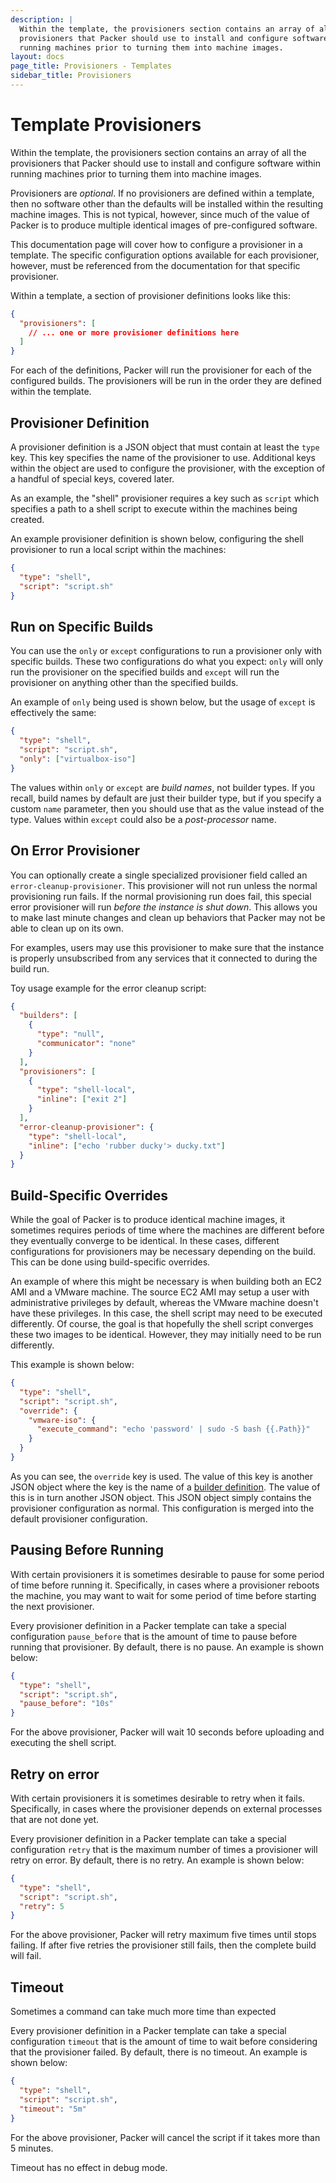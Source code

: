 ```yaml
---
description: |
  Within the template, the provisioners section contains an array of all the
  provisioners that Packer should use to install and configure software within
  running machines prior to turning them into machine images.
layout: docs
page_title: Provisioners - Templates
sidebar_title: Provisioners
---
```


# Template Provisioners

Within the template, the provisioners section contains an array of all the
provisioners that Packer should use to install and configure software within
running machines prior to turning them into machine images.

Provisioners are _optional_. If no provisioners are defined within a template,
then no software other than the defaults will be installed within the resulting
machine images. This is not typical, however, since much of the value of Packer
is to produce multiple identical images of pre-configured software.

This documentation page will cover how to configure a provisioner in a
template. The specific configuration options available for each provisioner,
however, must be referenced from the documentation for that specific
provisioner.

Within a template, a section of provisioner definitions looks like this:

```json
{
  "provisioners": [
    // ... one or more provisioner definitions here
  ]
}
```

For each of the definitions, Packer will run the provisioner for each of the
configured builds. The provisioners will be run in the order they are defined
within the template.

## Provisioner Definition

A provisioner definition is a JSON object that must contain at least the `type`
key. This key specifies the name of the provisioner to use. Additional keys
within the object are used to configure the provisioner, with the exception of
a handful of special keys, covered later.

As an example, the "shell" provisioner requires a key such as `script` which
specifies a path to a shell script to execute within the machines being
created.

An example provisioner definition is shown below, configuring the shell
provisioner to run a local script within the machines:

```json
{
  "type": "shell",
  "script": "script.sh"
}
```

## Run on Specific Builds

You can use the `only` or `except` configurations to run a provisioner only
with specific builds. These two configurations do what you expect: `only` will
only run the provisioner on the specified builds and `except` will run the
provisioner on anything other than the specified builds.

An example of `only` being used is shown below, but the usage of `except` is
effectively the same:

```json
{
  "type": "shell",
  "script": "script.sh",
  "only": ["virtualbox-iso"]
}
```

The values within `only` or `except` are _build names_, not builder types. If
you recall, build names by default are just their builder type, but if you
specify a custom `name` parameter, then you should use that as the value
instead of the type.
Values within `except` could also be a _post-processor_ name.

## On Error Provisioner

You can optionally create a single specialized provisioner field called an
`error-cleanup-provisioner`. This provisioner will not run unless the normal
provisioning run fails. If the normal provisioning run does fail, this special
error provisioner will run _before the instance is shut down_. This allows you
to make last minute changes and clean up behaviors that Packer may not be able
to clean up on its own.

For examples, users may use this provisioner to make sure that the instance is
properly unsubscribed from any services that it connected to during the build
run.

Toy usage example for the error cleanup script:

```json
{
  "builders": [
    {
      "type": "null",
      "communicator": "none"
    }
  ],
  "provisioners": [
    {
      "type": "shell-local",
      "inline": ["exit 2"]
    }
  ],
  "error-cleanup-provisioner": {
    "type": "shell-local",
    "inline": ["echo 'rubber ducky'> ducky.txt"]
  }
}
```

## Build-Specific Overrides

While the goal of Packer is to produce identical machine images, it sometimes
requires periods of time where the machines are different before they
eventually converge to be identical. In these cases, different configurations
for provisioners may be necessary depending on the build. This can be done
using build-specific overrides.

An example of where this might be necessary is when building both an EC2 AMI
and a VMware machine. The source EC2 AMI may setup a user with administrative
privileges by default, whereas the VMware machine doesn't have these
privileges. In this case, the shell script may need to be executed differently.
Of course, the goal is that hopefully the shell script converges these two
images to be identical. However, they may initially need to be run differently.

This example is shown below:

```json
{
  "type": "shell",
  "script": "script.sh",
  "override": {
    "vmware-iso": {
      "execute_command": "echo 'password' | sudo -S bash {{.Path}}"
    }
  }
}
```

As you can see, the `override` key is used. The value of this key is another
JSON object where the key is the name of a [builder
definition](/docs/templates/builders). The value of this is in turn
another JSON object. This JSON object simply contains the provisioner
configuration as normal. This configuration is merged into the default
provisioner configuration.

## Pausing Before Running

With certain provisioners it is sometimes desirable to pause for some period of
time before running it. Specifically, in cases where a provisioner reboots the
machine, you may want to wait for some period of time before starting the next
provisioner.

Every provisioner definition in a Packer template can take a special
configuration `pause_before` that is the amount of time to pause before running
that provisioner. By default, there is no pause. An example is shown below:

```json
{
  "type": "shell",
  "script": "script.sh",
  "pause_before": "10s"
}
```

For the above provisioner, Packer will wait 10 seconds before uploading and
executing the shell script.

## Retry on error

With certain provisioners it is sometimes desirable to retry when it fails.
Specifically, in cases where the provisioner depends on external processes that are not done yet.


Every provisioner definition in a Packer template can take a special
configuration `retry` that is the maximum number of times a provisioner will retry on error.
By default, there is no retry. An example is shown below:

```json
{
  "type": "shell",
  "script": "script.sh",
  "retry": 5
}
```

For the above provisioner, Packer will retry maximum five times until stops failing.
If after five retries the provisioner still fails, then the complete build will fail.

## Timeout

Sometimes a command can take much more time than expected

Every provisioner definition in a Packer template can take a special
configuration `timeout` that is the amount of time to wait before
considering that the provisioner failed. By default, there is no timeout. An
example is shown below:

```json
{
  "type": "shell",
  "script": "script.sh",
  "timeout": "5m"
}
```

For the above provisioner, Packer will cancel the script if it takes more than
5 minutes.

Timeout has no effect in debug mode.
